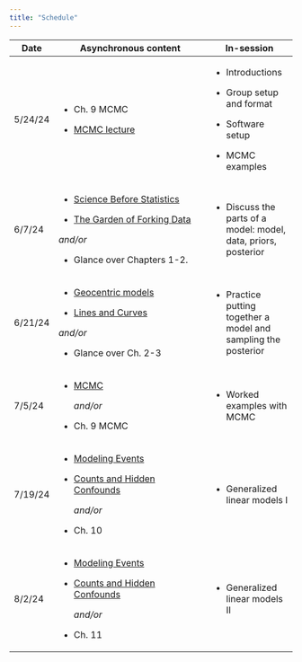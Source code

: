 ```yaml
---
title: "Schedule"
---
```


+------------+---------------------------------------------------------------------------------------------------------------------------------+------------------------------------------------------------------+
| Date       | Asynchronous content                                                                                                            | In-session                                                       |
+============+=================================================================================================================================+==================================================================+
| 5/24/24    | -   Ch. 9 MCMC                                                                                                                  | -   Introductions                                                |
|            |                                                                                                                                 |                                                                  |
|            | -   [MCMC lecture](https://www.youtube.com/watch?v=rZk2FqX2XnY&list=PLDcUM9US4XdPz-KxHM4XHt7uUVGWWVSus&index=8)                 | -   Group setup and format                                       |
|            |                                                                                                                                 |                                                                  |
|            |                                                                                                                                 | -   Software setup                                               |
|            |                                                                                                                                 |                                                                  |
|            |                                                                                                                                 | -   MCMC examples                                                |
+------------+---------------------------------------------------------------------------------------------------------------------------------+------------------------------------------------------------------+
| 6/7/24     | -   [Science Before Statistics](https://www.youtube.com/watch?v=FdnMWdICdRs&list=PLDcUM9US4XdPz-KxHM4XHt7uUVGWWVSus&index=1)    | -   Discuss the parts of a model: model, data, priors, posterior |
|            |                                                                                                                                 |                                                                  |
|            | -   [The Garden of Forking Data](https://www.youtube.com/watch?v=R1vcdhPBlXA&list=PLDcUM9US4XdPz-KxHM4XHt7uUVGWWVSus&index=2)   |                                                                  |
|            |                                                                                                                                 |                                                                  |
|            | *and/or*                                                                                                                        |                                                                  |
|            |                                                                                                                                 |                                                                  |
|            | -   Glance over Chapters 1-2.                                                                                                   |                                                                  |
+------------+---------------------------------------------------------------------------------------------------------------------------------+------------------------------------------------------------------+
| 6/21/24    | -   [Geocentric models](https://www.youtube.com/watch?v=tNOu-SEacNU)                                                            | -   Practice putting together a model and sampling the posterior |
|            |                                                                                                                                 |                                                                  |
|            | -   [Lines and Curves](https://www.youtube.com/watch?v=F0N4b7K_iYQ&list=PLDcUM9US4XdPz-KxHM4XHt7uUVGWWVSus&index=4)             |                                                                  |
|            |                                                                                                                                 |                                                                  |
|            | *and/or*                                                                                                                        |                                                                  |
|            |                                                                                                                                 |                                                                  |
|            | -   Glance over Ch. 2-3                                                                                                         |                                                                  |
+------------+---------------------------------------------------------------------------------------------------------------------------------+------------------------------------------------------------------+
| 7/5/24     | -   [MCMC](https://www.youtube.com/watch?v=rZk2FqX2XnY&list=PLDcUM9US4XdPz-KxHM4XHt7uUVGWWVSus&index=8)                         | -   Worked examples with MCMC                                    |
|            |                                                                                                                                 |                                                                  |
|            |     *and/or*                                                                                                                    |                                                                  |
|            |                                                                                                                                 |                                                                  |
|            | -   Ch. 9 MCMC                                                                                                                  |                                                                  |
+------------+---------------------------------------------------------------------------------------------------------------------------------+------------------------------------------------------------------+
| 7/19/24    | -   [Modeling Events](https://www.youtube.com/watch?v=Zi6N3GLUJmw&list=PLDcUM9US4XdPz-KxHM4XHt7uUVGWWVSus&index=10)             | -   Generalized linear models I                                  |
|            |                                                                                                                                 |                                                                  |
|            | -   [Counts and Hidden Confounds](https://www.youtube.com/watch?v=jokxu18egu0&list=PLDcUM9US4XdPz-KxHM4XHt7uUVGWWVSus&index=11) |                                                                  |
|            |                                                                                                                                 |                                                                  |
|            |     *and/or*                                                                                                                    |                                                                  |
|            |                                                                                                                                 |                                                                  |
|            | -   Ch. 10                                                                                                                      |                                                                  |
+------------+---------------------------------------------------------------------------------------------------------------------------------+------------------------------------------------------------------+
| 8/2/24     | -   [Modeling Events](https://www.youtube.com/watch?v=Zi6N3GLUJmw&list=PLDcUM9US4XdPz-KxHM4XHt7uUVGWWVSus&index=10)             | -   Generalized linear models II                                 |
|            |                                                                                                                                 |                                                                  |
|            | -   [Counts and Hidden Confounds](https://www.youtube.com/watch?v=jokxu18egu0&list=PLDcUM9US4XdPz-KxHM4XHt7uUVGWWVSus&index=11) |                                                                  |
|            |                                                                                                                                 |                                                                  |
|            |     *and/or*                                                                                                                    |                                                                  |
|            |                                                                                                                                 |                                                                  |
|            | -   Ch. 11                                                                                                                      |                                                                  |
+------------+---------------------------------------------------------------------------------------------------------------------------------+------------------------------------------------------------------+
